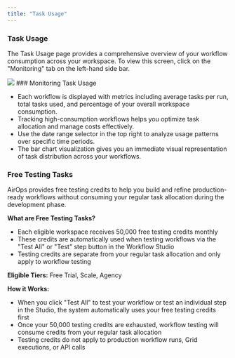 ```yaml
---
title: "Task Usage"
---
```

### Task Usage

The Task Usage page provides a comprehensive overview of your workflow consumption across your workspace. To view this screen, click on the "Monitoring" tab on the left-hand side bar.
<Frame>
<img src="/images/task-usage.avif"/>
</Frame>
### Monitoring Task Usage

- Each workflow is displayed with metrics including average tasks per run, total tasks used, and percentage of your overall workspace consumption.
- Tracking high-consumption workflows helps you optimize task allocation and manage costs effectively.
- Use the date range selector in the top right to analyze usage patterns over specific time periods.
- The bar chart visualization gives you an immediate visual representation of task distribution across your workflows.

### Free Testing Tasks

AirOps provides free testing credits to help you build and refine production-ready workflows without consuming your regular task allocation during the development phase.

**What are Free Testing Tasks?**

- Each eligible workspace receives 50,000 free testing credits monthly
- These credits are automatically used when testing workflows via the "Test All" or "Test" step button in the Workflow Studio
- Testing credits are separate from your regular task allocation and only apply to workflow testing

**Eligible Tiers:** Free Trial, Scale, Agency

**How it Works:**

- When you click "Test All" to test your workflow or test an individual step in the Studio, the system automatically uses your free testing credits first
- Once your 50,000 testing credits are exhausted, workflow testing will consume credits from your regular task allocation
- Testing credits do not apply to production workflow runs, Grid executions, or API calls